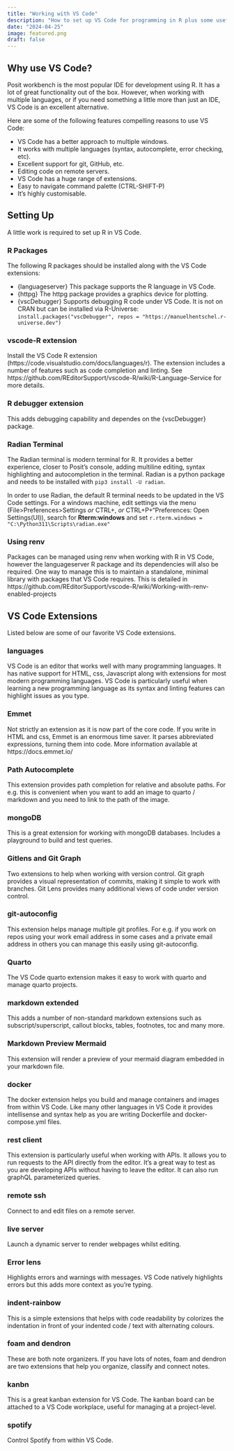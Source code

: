 ```yaml
---
title: "Working with VS Code"
description: "How to set up VS Code for programming in R plus some useful VS Code extensions."
date: "2024-04-25"
image: featured.png
draft: false
---
```


## Why use VS Code?

Posit workbench is the most popular IDE for development using R. It has a lot of great functionality out of the box. However, when working with multiple languages, or if you need something a little more than just an IDE, VS Code is an excellent alternative.

Here are some of the following features compelling reasons to use VS Code:

-  VS Code has a better approach to multiple windows.
-  It works with multiple languages (syntax, autocomplete, error checking, etc).
-  Excellent support for git, GitHub, etc.
-  Editing code on remote servers.
-  VS Code has a huge range of extensions.
-  Easy to navigate command palette (CTRL-SHIFT-P)
-  It's highly customisable. 

## Setting Up

A little work is required to set up R in VS Code.

### R Packages
The following R packages should be installed along with the VS Code extensions:

-  {languageserver}  This package supports the R language in VS Code.
-  {httpg}  The httpg package provides a graphics device for plotting.
-  {vscDebugger}  Supports debugging R code under VS Code.  It is not on CRAN but can be installed via R-Universe: `install.packages("vscDebugger", repos = "https://manuelhentschel.r-universe.dev")`

### vscode-R extension
Install the VS Code R extension (https://code.visualstudio.com/docs/languages/r).  The extension includes a number of features such as code completion and linting.  See https://github.com/REditorSupport/vscode-R/wiki/R-Language-Service for more details.

### R debugger extension
This adds debugging capability and dependes on the {vscDebugger} package.

### Radian Terminal
The Radian terminal is modern terminal for R.  It provides a better experience, closer to Posit's console, adding multiline editing, syntax highlighting and autocompletion in the terminal.  Radian is a python package and needs to be installed with `pip3 install -U radian`.  

In order to use Radian, the default R terminal needs to be updated in the VS Code settings.  For a windows machine, edit settings via the menu (File>Preferences>Settings *or* CTRL+, *or* CTRL+P+"Preferences: Open Settings(UI)), search for **Rterm:windows** and set 
`r.rterm.windows = "C:\Python311\Scripts\radian.exe"`

### Using renv
Packages can be managed using renv when working with R in VS Code, however the languageserver R package and its dependencies will also be required.  One way to manage this is to maintain a standalone, minimal library with packages that VS Code requires.  This is detailed in https://github.com/REditorSupport/vscode-R/wiki/Working-with-renv-enabled-projects

## VS Code Extensions

Listed below are some of our favorite VS Code extensions.

### languages
VS Code is an editor that works well with many programming languages.  It has native support for HTML, css, Javascript along with extensions for most modern programming languages.  VS Code is particularly useful when learning a new programming language as its syntax and linting features can highlight issues as you type.

### Emmet
Not strictly an extension as it is now part of the core code.  If you write in HTML and css, Emmet is an enormous time saver.  It parses abbreviated expressions, turning them into code.  More information available at https://docs.emmet.io/

### Path Autocomplete
This extension provides path completion for relative and absolute paths. For e.g. this is convenient when you want to add an image to quarto / markdown and you need to link to the path of the image. 

### mongoDB
This is a great extension for working with mongoDB databases.  Includes a playground to build and test queries.

### Gitlens and Git Graph
Two extensions to help when working with version control.  Git graph provides a visual representation of commits, making it simple to work with branches.  Git Lens provides many additional views of code under version control.

### git-autoconfig
This extension helps manage multiple git profiles. For e.g. if you work on repos using your work email address in some cases and a private email address in others you can manage this easily using git-autoconfig. 

### Quarto
The VS Code quarto extension makes it easy to work with quarto and manage quarto projects.

### markdown extended
This adds a number of non-standard markdown extensions such as subscript/superscript, callout blocks, tables, footnotes, toc and many more.

### Markdown Preview Mermaid
This extension will render a preview of your mermaid diagram embedded in your markdown file. 

### docker
The docker extension helps you build and manage containers and images from within VS Code.  Like many other languages in VS Code it provides intellisense and syntax help as you are writing Dockerfile and docker-compose.yml files.

### rest client
This extension is particularly useful when working with APIs.  It allows you to run requests to the API directly from the editor.  It's a great way to test as you are developing APIs without having to leave the editor.  It can also run graphQL parameterized queries.

### remote ssh
Connect to and edit files on a remote server.


### live server
Launch a dynamic server to render webpages whilst editing.

### Error lens
Highlights errors and warnings with messages.  VS Code natively highlights errors but this adds more context as you're typing.

### indent-rainbow
This is a simple extensions that helps with code readability by colorizes the indentation in front of your indented code / text with alternating colours.  


### foam and dendron
These are both note organizers.  If you have lots of notes, foam and dendron are two extensions that help you organize, classify and connect notes.

### kanbn
This is a great kanban extension for VS Code.  The kanban board can be attached to a VS Code workplace, useful for managing at a project-level.


### spotify
Control Spotify from within VS Code.
